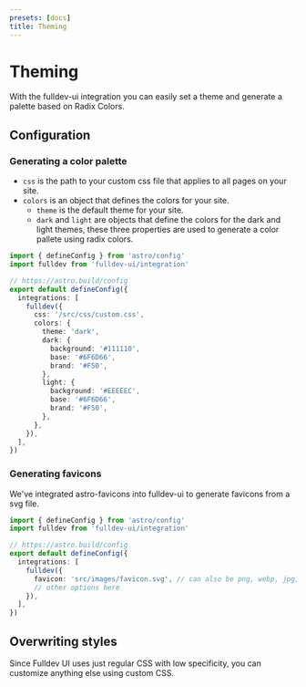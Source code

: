 ```yaml
---
presets: [docs]
title: Theming
---
```



# Theming

With the fulldev-ui integration you can easily set a theme and generate a palette based on <Link href="https://www.radix-ui.com/colors">Radix Colors.</Link>

## Configuration

### Generating a color palette

- `css` is the path to your custom css file that applies to all pages on your site.
- `colors` is an object that defines the colors for your site.
  - `theme` is the default theme for your site.
  - `dark` and `light` are objects that define the colors for the dark and light themes, these three properties are used to generate a color pallete using radix colors.

```ts
import { defineConfig } from 'astro/config'
import fulldev from 'fulldev-ui/integration'

// https://astro.build/config
export default defineConfig({
  integrations: [
    fulldev({
      css: '/src/css/custom.css',
      colors: {
        theme: 'dark',
        dark: {
          background: '#111110',
          base: '#6F6D66',
          brand: '#F50',
        },
        light: {
          background: '#EEEEEC',
          base: '#6F6D66',
          brand: '#F50',
        },
      },
    }),
  ],
})
```

### Generating favicons

We've integrated <Link href="https://github.com/ACP-CODE/astro-favicons">astro-favicons</Link> into fulldev-ui to generate favicons from a svg file.

```ts
import { defineConfig } from 'astro/config'
import fulldev from 'fulldev-ui/integration'

// https://astro.build/config
export default defineConfig({
  integrations: [
    fulldev({
      favicon: 'src/images/favicon.svg', // can also be png, webp, jpg, etc.
      // other options here
    }),
  ],
})
```

## Overwriting styles

Since Fulldev UI uses just regular CSS with low specificity, you can customize anything else using custom CSS.

